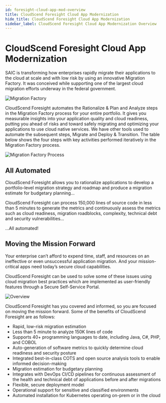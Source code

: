 ```yaml
---
id: foresight-cloud-app-mod-overview
title: CloudScend Foresight Cloud App Modernization
hide_title: CloudScend Foresight Cloud App Modernization
sidebar_label: CloudScend Foresight Cloud App Modernization Overview
---
```


# CloudScend Foresight Cloud App Modernization

SAIC is transforming how enterprises rapidly migrate their applications to the cloud at scale and with low risk by using an innovative Migration Factory. It was conceived while supporting one of the largest cloud migration efforts underway in the federal government.

<!---
Conceived from our automated Migration Factory that supports one of the largest cloud migration efforts underway in the federal government, CloudScend Foresight automates the “Rationalize & Plan” and “Analyze” processes for your entire portfolio. It gives you measurable insights into your app quality and readiness, putting you ahead of risks and toward safely migrating and optimizing your apps to use cloud resources.
--->

![Migration Factory](/img/MigrationFactory.png)

CloudScend Foresight automates the Rationalize & Plan and Analyze steps in the Migration Factory process for your entire portfolio. It gives you measurable insights into your application quality and cloud readiness, putting you ahead of risks and toward safely migrating and optimizing your applications to use cloud native services. We have other tools used to automate the subsequent steps, Migrate and Deploy & Transition. The table below shows the four steps with key activities performed iteratively in the Migration Factory process.

![Migration Factory Process](/img/MigrationFactoryProcess.png)

## All Automated

CloudScend Foresight allows you to rationalize applications to develop a portfolio-level migration strategy and roadmap and produce a migration estimate for budgetary planning…

CloudScend Foresight can process 150,000 lines of source code in less than 5 minutes to generate the metrics and continuously assess the metrics such as cloud readiness, migration roadblocks, complexity, technical debt and security vulnerabilities…

…All automated!

## Moving the Mission Forward

Your enterprise can’t afford to expend time, staff, and resources on an ineffective or even unsuccessful application migration. And your mission-critical apps need today’s secure cloud capabilities.

CloudScend Foresight can be used to solve some of these issues using cloud migration best practices which are implemented as user-friendly features through a Secure Self-Service Portal.

![Overview](/img/SageOverview.png)

CloudScend Foresight has you covered and informed, so you are focused on moving the mission forward. Some of the benefits of CloudScend Foresight are as follows:

- Rapid, low-risk migration estimation
- Less than 5 minute to analyze 150K lines of code
- Supports 40+ programming languages to date, including Java, C#, PHP, and COBOL
- Auto-generation of software metrics to quickly determine cloud readiness and security posture
- Integrated best-in-class COTS and open source analysis tools to enable informed decision-making
- Migration estimation for budgetary planning
- Integrates with DevOps CI/CD pipelines for continuous assessment of the health and technical debt of applications before and after migrations
- Flexible, secure deployment model
- Operational support for sensitive and classified environments
- Automated installation for Kubernetes operating on-prem or in the cloud
